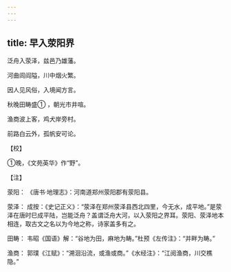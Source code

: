 ```yaml
---
---
---
```

title: 早入荥阳界
---




泛舟入荥泽，兹邑乃雄藩。

河曲闾阎隘，川中烟火繁。

因人见风俗，入境闻方言。

秋晚田畴盛① ，朝光市井喧。

渔商波上客，鸡犬岸旁村。

前路白云外，孤帆安可论。

【校】

①晚，《文苑英华》作“野”。

【注】

荥阳： 《唐书·地理志》：河南道郑州荥阳郡有荥阳县。

荥泽： 成按：《史记正义》：“荥泽在郑州荥泽县西北四里，今无水，成平地。”是荥泽在唐时巳成平陆，岂能泛舟？盖谓泛舟大河，以入荥阳之界耳。荥阳、荥泽地本相连，取古文之名以为今地之称，诗家盖多有之。

田畴： 韦昭《国语》解：“谷地为田，麻地为畴。”杜预《左传注》：“并畔为畴。”

渔商： 郭璞《江赋》：“溯洄沿流，或渔或商。”《水经注》：“江阅渔商，川交樵隐。”